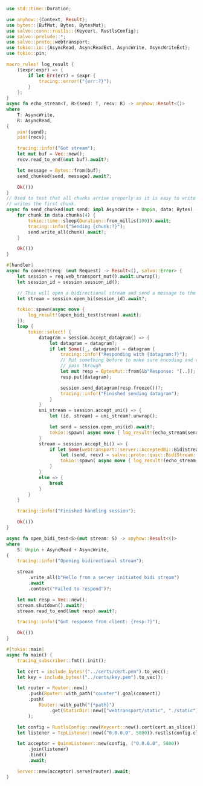 ```rust  title="webtransport/src/main.rs"
use std::time::Duration;

use anyhow::{Context, Result};
use bytes::{BufMut, Bytes, BytesMut};
use salvo::conn::rustls::{Keycert, RustlsConfig};
use salvo::prelude::*;
use salvo::proto::webtransport;
use tokio::io::{AsyncRead, AsyncReadExt, AsyncWrite, AsyncWriteExt};
use tokio::pin;

macro_rules! log_result {
    ($expr:expr) => {
        if let Err(err) = $expr {
            tracing::error!("{err:?}");
        }
    };
}
async fn echo_stream<T, R>(send: T, recv: R) -> anyhow::Result<()>
where
    T: AsyncWrite,
    R: AsyncRead,
{
    pin!(send);
    pin!(recv);

    tracing::info!("Got stream");
    let mut buf = Vec::new();
    recv.read_to_end(&mut buf).await?;

    let message = Bytes::from(buf);
    send_chunked(send, message).await?;

    Ok(())
}
// Used to test that all chunks arrive properly as it is easy to write an impl which only reads and
// writes the first chunk.
async fn send_chunked(mut send: impl AsyncWrite + Unpin, data: Bytes) -> anyhow::Result<()> {
    for chunk in data.chunks(4) {
        tokio::time::sleep(Duration::from_millis(100)).await;
        tracing::info!("Sending {chunk:?}");
        send.write_all(chunk).await?;
    }

    Ok(())
}

#[handler]
async fn connect(req: &mut Request) -> Result<(), salvo::Error> {
    let session = req.web_transport_mut().await.unwrap();
    let session_id = session.session_id();

    // This will open a bidirectional stream and send a message to the client right after connecting!
    let stream = session.open_bi(session_id).await?;

    tokio::spawn(async move {
        log_result!(open_bidi_test(stream).await);
    });
    loop {
        tokio::select! {
            datagram = session.accept_datagram() => {
                let datagram = datagram?;
                if let Some((_, datagram)) = datagram {
                    tracing::info!("Responding with {datagram:?}");
                    // Put something before to make sure encoding and decoding works and don't just
                    // pass through
                    let mut resp = BytesMut::from(&b"Response: "[..]);
                    resp.put(datagram);

                    session.send_datagram(resp.freeze())?;
                    tracing::info!("Finished sending datagram");
                }
            }
            uni_stream = session.accept_uni() => {
                let (id, stream) = uni_stream?.unwrap();

                let send = session.open_uni(id).await?;
                tokio::spawn( async move { log_result!(echo_stream(send, stream).await); });
            }
            stream = session.accept_bi() => {
                if let Some(webtransport::server::AcceptedBi::BidiStream(_, stream)) = stream? {
                    let (send, recv) = salvo::proto::quic::BidiStream::split(stream);
                    tokio::spawn( async move { log_result!(echo_stream(send, recv).await); });
                }
            }
            else => {
                break
            }
        }
    }

    tracing::info!("Finished handling session");

    Ok(())
}

async fn open_bidi_test<S>(mut stream: S) -> anyhow::Result<()>
where
    S: Unpin + AsyncRead + AsyncWrite,
{
    tracing::info!("Opening bidirectional stream");

    stream
        .write_all(b"Hello from a server initiated bidi stream")
        .await
        .context("Failed to respond")?;

    let mut resp = Vec::new();
    stream.shutdown().await?;
    stream.read_to_end(&mut resp).await?;

    tracing::info!("Got response from client: {resp:?}");

    Ok(())
}

#[tokio::main]
async fn main() {
    tracing_subscriber::fmt().init();

    let cert = include_bytes!("../certs/cert.pem").to_vec();
    let key = include_bytes!("../certs/key.pem").to_vec();

    let router = Router::new()
        .push(Router::with_path("counter").goal(connect))
        .push(
            Router::with_path("{*path}")
                .get(StaticDir::new(["webtransport/static", "./static"]).defaults("client.html")),
        );

    let config = RustlsConfig::new(Keycert::new().cert(cert.as_slice()).key(key.as_slice()));
    let listener = TcpListener::new(("0.0.0.0", 5800)).rustls(config.clone());

    let acceptor = QuinnListener::new(config, ("0.0.0.0", 5800))
        .join(listener)
        .bind()
        .await;

    Server::new(acceptor).serve(router).await;
}

```